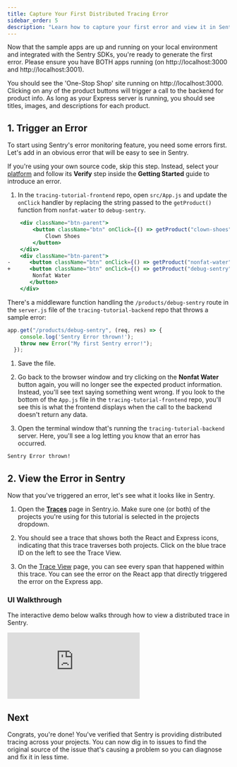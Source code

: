 ```yaml
---
title: Capture Your First Distributed Tracing Error
sidebar_order: 5
description: "Learn how to capture your first error and view it in Sentry."
---
```


Now that the sample apps are up and running on your local environment and integrated with the Sentry SDKs, you're ready to generate the first error. Please ensure you have BOTH apps running (on http://localhost:3000 and http://localhost:3001).

You should see the 'One-Stop Shop' site running on http://localhost:3000. Clicking on any of the product buttons will trigger a call to the backend for product info. As long as your Express server is running, you should see titles, images, and descriptions for each product.

## 1. Trigger an Error

To start using Sentry's error monitoring feature, you need some errors first. Let's add in an obvious error that will be easy to see in Sentry.

If you're using your own source code, skip this step. Instead, select your [platform](/platforms/) and follow its **Verify** step inside the **Getting Started** guide to introduce an error.

1. In the `tracing-tutorial-frontend` repo, open `src/App.js` and update the `onClick` handler by replacing the string passed to the `getProduct()` function from `nonfat-water` to `debug-sentry`.

```jsx diff {filename:App.js} {7}
    <div className="btn-parent">
        <button className="btn" onClick={() => getProduct("clown-shoes")}>
            Clown Shoes
        </button>
    </div>
    <div className="btn-parent">
-      <button className="btn" onClick={() => getProduct("nonfat-water")}>
+      <button className="btn" onClick={() => getProduct("debug-sentry")}>
        Nonfat Water
       </button>
    </div>
```
There's a middleware function handling the `/products/debug-sentry` route in the `server.js` file of the `tracing-tutorial-backend` repo that throws a sample error:

```javascript {filename:server.js}
app.get("/products/debug-sentry", (req, res) => {
    console.log('Sentry Error thrown!');
    throw new Error("My first Sentry error!");
  });
```



1. Save the file.

1. Go back to the browser window and try clicking on the **Nonfat Water** button again, you will no longer see the expected product information. Instead, you'll see text saying something went wrong.  If you look to the bottom of the `App.js` file in the `tracing-tutorial-frontend` repo, you'll see this is what the frontend displays when the call to the backend doesn't return any data.

1. Open the terminal window that's running the `tracing-tutorial-backend` server. Here, you'll see a log letting you know that an error has occurred.

```bash
Sentry Error thrown!
```



## 2. View the Error in Sentry

Now that you've triggered an error, let's see what it looks like in Sentry.

1. Open the [**Traces**](https://sentry.io/orgredirect/organizations/:orgslug/traces/) page in Sentry.io. Make sure one (or both) of the projects you're using for this tutorial is selected in the projects dropdown.

2. You should see a trace that shows both the React and Express icons, indicating that this trace traverses both projects. Click on the blue trace ID on the left to see the Trace View.

3. On the [Trace View](/concepts/key-terms/tracing/trace-view/) page, you can see every span that happened within this trace. You can see the error on the React app that directly triggered the error on the Express app.

### UI Walkthrough

The interactive demo below walks through how to view a distributed trace in Sentry.

<div style={{"height":"0px","paddingBottom":"calc(52.1021021021021% + 41px)","position":"relative","width":"100%"}}>
  <iframe
    src="https://demo.arcade.software/xPc1a1WUYTnQqPvBQGnQ?embed"
    frameborder="0"
    loading="lazy"
    webkitallowfullscreen
    mozallowfullscreen
    allowfullscreen
    allow="fullscreen;"
    style={{"colorScheme":"light","height":"100%","left":"0px","position":"absolute","top":"0px","width":"100%"}}
    title="FE Tutorial - View First Error"
  ></iframe>
</div>

## Next

Congrats, you're done! You've verified that Sentry is providing distributed tracing across your projects. You can now dig in to issues to find the original source of the issue that's causing a problem so you can diagnose and fix it in less time.
